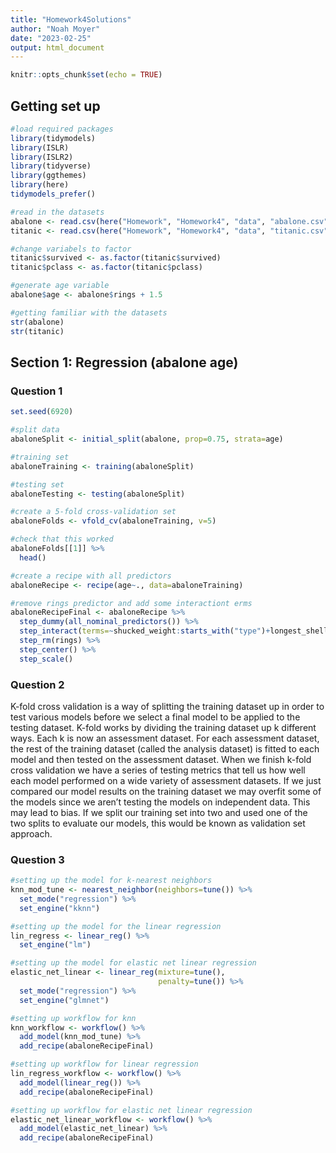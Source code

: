 ```yaml
---
title: "Homework4Solutions"
author: "Noah Moyer"
date: "2023-02-25"
output: html_document
---
```


```r
knitr::opts_chunk$set(echo = TRUE)
```

## Getting set up
```r
#load required packages
library(tidymodels)
library(ISLR)
library(ISLR2)
library(tidyverse)
library(ggthemes)
library(here)
tidymodels_prefer()

#read in the datasets
abalone <- read.csv(here("Homework", "Homework4", "data", "abalone.csv"))
titanic <- read.csv(here("Homework", "Homework4", "data", "titanic.csv"))

#change variabels to factor
titanic$survived <- as.factor(titanic$survived)
titanic$pclass <- as.factor(titanic$pclass)

#generate age variable
abalone$age <- abalone$rings + 1.5

#getting familiar with the datasets
str(abalone)
str(titanic)
```

## Section 1: Regression (abalone age)
### Question 1
```r
set.seed(6920)

#split data
abaloneSplit <- initial_split(abalone, prop=0.75, strata=age)

#training set
abaloneTraining <- training(abaloneSplit)

#testing set
abaloneTesting <- testing(abaloneSplit)

#create a 5-fold cross-validation set
abaloneFolds <- vfold_cv(abaloneTraining, v=5)

#check that this worked
abaloneFolds[[1]] %>% 
  head()

#create a recipe with all predictors
abaloneRecipe <- recipe(age~., data=abaloneTraining)

#remove rings predictor and add some interactiont erms
abaloneRecipeFinal <- abaloneRecipe %>% 
  step_dummy(all_nominal_predictors()) %>% 
  step_interact(terms=~shucked_weight:starts_with("type")+longest_shell:diameter+shucked_weight:shell_weight)  %>% 
  step_rm(rings) %>%
  step_center() %>%
  step_scale()
```

### Question 2
K-fold cross validation is a way of splitting the training dataset up in order to test various models before we select a final model to be applied to the testing dataset. K-fold works by dividing the training dataset up k different ways. Each k is now an assessment dataset. For each assessment dataset, the rest of the training dataset (called the analysis dataset) is fitted to each model and then tested on the assessment dataset. When we finish k-fold cross validation we have a series of testing metrics that tell us how well each model performed on a wide variety of assessment datasets.
If we just compared our model results on the training dataset we may overfit some of the models since we aren't testing the models on independent data. This may lead to bias.
If we split our training set into two and used one of the two splits to evaluate our models, this would be known as validation set approach.

### Question 3
```r
#setting up the model for k-nearest neighbors
knn_mod_tune <- nearest_neighbor(neighbors=tune()) %>% 
  set_mode("regression") %>% 
  set_engine("kknn")

#setting up the model for the linear regression
lin_regress <- linear_reg() %>% 
  set_engine("lm")

#setting up the model for elastic net linear regression
elastic_net_linear <- linear_reg(mixture=tune(),
                                 penalty=tune()) %>% 
  set_mode("regression") %>% 
  set_engine("glmnet")

#setting up workflow for knn
knn_workflow <- workflow() %>% 
  add_model(knn_mod_tune) %>% 
  add_recipe(abaloneRecipeFinal)

#setting up workflow for linear regression
lin_regress_workflow <- workflow() %>% 
  add_model(linear_reg()) %>% 
  add_recipe(abaloneRecipeFinal)

#setting up workflow for elastic net linear regression
elastic_net_linear_workflow <- workflow() %>% 
  add_model(elastic_net_linear) %>% 
  add_recipe(abaloneRecipeFinal)
```


